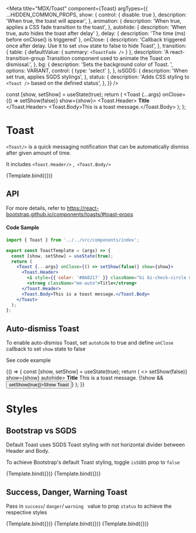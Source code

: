 
<Meta
  title="MDX/Toast"
  component={Toast}
  argTypes={{
    ...HIDDEN_COMMON_PROPS,
    show: {
      control: { disable: true },
      description: 'When true, the toast will appear',
    },
    animation: {
      description: 'When true, applies a CSS fade transition to the toast',
    },
    autohide: { description: 'When true, auto hides the toast after delay' },
    delay: { description: 'The time (ms) before onClose() is triggered' },
    onClose: {
      description:
        'Callback triggered once after delay. Use it to set `show` state to false to hide Toast',
    },
    transition: {
      table: { defaultValue: { summary: `<ToastFade />` } },
      description:
        'A react-transition-group Transition component used to animate the Toast on dismissal.',
    },
    bg: {
      description: 'Sets the background color of Toast. ',
      options: VARIANT,
      control: { type: 'select' },
    },
    isSGDS: {
      description: 'When set true, applies SGDS stylings',
    },
    status: {
      description:
        'Adds CSS styling to `<Toast />` based on the defined status',
    },
  }}
/>

  const [show, setShow] = useState(true);
  return (
    <Toast {...args} onClose={() => setShow(false)} show={show}>
      <Toast.Header>
        <i className="bi bi-check-circle me-2"></i>
        <strong className="me-auto">Title</strong>
      </Toast.Header>
      <Toast.Body>This is a toast message.</Toast.Body>
    </Toast>
  );
};

# Toast

`<Toast/>` is a quick messaging notification that can be automatically dismiss after given amount of time.

It includes `<Toast.Header/>` ,` <Toast.Body/>`

<Canvas>
  <Story name="Default Toast">{Template.bind({})}</Story>
</Canvas>

## API

<ArgsTable story="Default Toast" />

For more details, refer to https://react-bootstrap.github.io/components/toasts/#toast-props

#### Code Sample

```jsx
import { Toast } from '../../src/components/index';

export const ToastTemplate = (args) => {
  const [show, setShow] = useState(true);
  return (
    <Toast {...args} onClose={() => setShow(false)} show={show}>
      <Toast.Header>
        <i style={{ color: '#0A8217' }} className="bi bi-check-circle me-2"></i>
        <strong className="me-auto">Title</strong>
      </Toast.Header>
      <Toast.Body>This is a toast message.</Toast.Body>
    </Toast>
  );
};
```

## Auto-dismiss Toast

To enable auto-dismiss Toast, set `autohide` to true and define `onClose` callback to set `show` state to false

See code example

<Canvas>
  <Story name="Auto-dismiss">
    {() => {
      const [show, setShow] = useState(true);
      return (
        <>
          <Toast onClose={() => setShow(false)} show={show} autohide>
            <Toast.Header>
              <i className="bi bi-check-circle me-2"></i>
              <strong className="me-auto">Title</strong>
            </Toast.Header>
            <Toast.Body>This is a toast message.</Toast.Body>
          </Toast>
          {!show && <Button onClick={() => setShow(true)}>Show Toast</Button>}
        </>
      );
    }}
  </Story>
</Canvas>

# Styles

## Bootstrap vs SGDS

Default Toast uses SGDS Toast styling with not horizontal divider between Header and Body.

To achieve Bootstrap's default Toast styling, toggle `isSGDS` prop to `false`

<Canvas>
  <Story name="SGDS Toast" args={{ isSGDS: true }}>
    {Template.bind({})}
  </Story>
  <Story name="Bootstrap Toast" args={{ isSGDS: false }}>
    {Template.bind({})}
  </Story>
</Canvas>

## Success, Danger, Warning Toast

Pass in `success`/ `danger`/ `warning ` value to prop `status` to achieve the respective styles

<Canvas>
  <Story name="Success Toast" args={{ status: 'success' }}>
    {Template.bind({})}
  </Story>
  <Story name="Danger Toast" args={{ status: 'danger' }}>
    {Template.bind({})}
  </Story>
  <Story name="Warning Toast" args={{ status: 'warning' }}>
    {Template.bind({})}
  </Story>
</Canvas>
